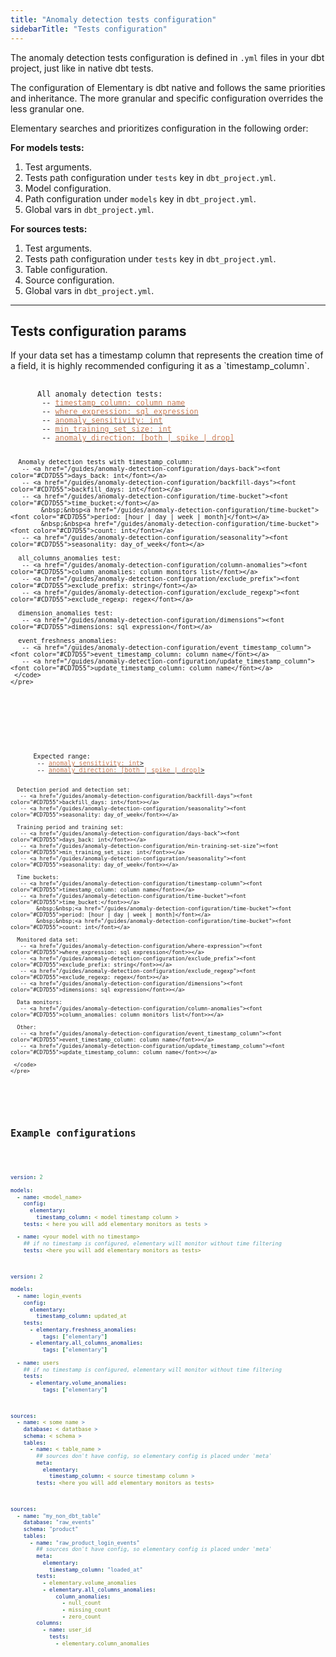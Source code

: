 ```yaml
---
title: "Anomaly detection tests configuration"
sidebarTitle: "Tests configuration"
---
```


The anomaly detection tests configuration is defined in `.yml` files in your dbt project, just like in native dbt tests.

The configuration of Elementary is dbt native and follows the same priorities and inheritance.
The more granular and specific configuration overrides the less granular one.

Elementary searches and prioritizes configuration in the following order:

**For models tests:**

1. Test arguments.
2. Tests path configuration under `tests` key in `dbt_project.yml`.
3. Model configuration.
4. Path configuration under `models` key in `dbt_project.yml`.
5. Global vars in `dbt_project.yml`.

**For sources tests:**

1. Test arguments.
2. Tests path configuration under `tests` key in `dbt_project.yml`.
3. Table configuration.
4. Source configuration.
5. Global vars in `dbt_project.yml`.

---

## Tests configuration params

<Tip>
  If your data set has a timestamp column that represents the creation time of a
  field, it is highly recommended configuring it as a `timestamp_column`.
</Tip>

<Tabs>
  <Tab title="Params by test">
    <pre>
     <code>
      All anomaly detection tests:
       -- <a href="/guides/anomaly-detection-configuration/timestamp-column"><font color="#CD7D55">timestamp_column: column name</font></a>
       -- <a href="/guides/anomaly-detection-configuration/where-expression"><font color="#CD7D55">where_expression: sql expression</font></a>
       -- <a href="/guides/anomaly-detection-configuration/anomaly-sensitivity"><font color="#CD7D55">anomaly_sensitivity: int</font></a>
       -- <a href="/guides/anomaly-detection-configuration/min-training-set-size"><font color="#CD7D55">min_training_set_size: int</font></a>
       -- <a href="/guides/anomaly-detection-configuration/anomaly-direction"><font color="#CD7D55">anomaly_direction: [both | spike | drop]</font></a>

      Anomaly detection tests with timestamp_column:
       -- <a href="/guides/anomaly-detection-configuration/days-back"><font color="#CD7D55">days_back: int</font></a>
       -- <a href="/guides/anomaly-detection-configuration/backfill-days"><font color="#CD7D55">backfill_days: int</font></a>
       -- <a href="/guides/anomaly-detection-configuration/time-bucket"><font color="#CD7D55">time_bucket:</font></a>
            &nbsp;&nbsp<a href="/guides/anomaly-detection-configuration/time-bucket"><font color="#CD7D55">period: [hour | day | week | month]</font></a>
            &nbsp;&nbsp<a href="/guides/anomaly-detection-configuration/time-bucket"><font color="#CD7D55">count: int</font></a>
       -- <a href="/guides/anomaly-detection-configuration/seasonality"><font color="#CD7D55">seasonality: day_of_week</font></a>

      all_columns_anomalies test:
       -- <a href="/guides/anomaly-detection-configuration/column-anomalies"><font color="#CD7D55">column_anomalies: column monitors list</font></a>
       -- <a href="/guides/anomaly-detection-configuration/exclude_prefix"><font color="#CD7D55">exclude_prefix: string</font></a>
       -- <a href="/guides/anomaly-detection-configuration/exclude_regexp"><font color="#CD7D55">exclude_regexp: regex</font></a>

      dimension_anomalies test:
       -- <a href="/guides/anomaly-detection-configuration/dimensions"><font color="#CD7D55">dimensions: sql expression</font></a>

      event_freshness_anomalies:
       -- <a href="/guides/anomaly-detection-configuration/event_timestamp_column"><font color="#CD7D55">event_timestamp_column: column name</font></a>
       -- <a href="/guides/anomaly-detection-configuration/update_timestamp_column"><font color="#CD7D55">update_timestamp_column: column name</font></a>
     </code>
    </pre>

  </Tab>

  <Tab title="Params by [core concept](/guides/how-anomaly-detection-works)">
    <pre>
     <code>
      Expected range:
       -- <a href="/guides/anomaly-detection-configuration/anomaly-sensitivity"><font color="#CD7D55">anomaly_sensitivity: int</font>></a>
       -- <a href="/guides/anomaly-detection-configuration/anomaly-direction"><font color="#CD7D55">anomaly_direction: [both | spike | drop]</font>></a>

      Detection period and detection set:
       -- <a href="/guides/anomaly-detection-configuration/backfill-days"><font color="#CD7D55">backfill_days: int</font>></a>
       -- <a href="/guides/anomaly-detection-configuration/seasonality"><font color="#CD7D55">seasonality: day_of_week</font>></a>

      Training period and training set:
       -- <a href="/guides/anomaly-detection-configuration/days-back"><font color="#CD7D55">days_back: int</font>></a>
       -- <a href="/guides/anomaly-detection-configuration/min-training-set-size"><font color="#CD7D55">min_training_set_size: int</font>></a>
       -- <a href="/guides/anomaly-detection-configuration/seasonality"><font color="#CD7D55">seasonality: day_of_week</font>></a>

      Time buckets:
       -- <a href="/guides/anomaly-detection-configuration/timestamp-column"><font color="#CD7D55">timestamp_column: column name</font>></a>
       -- <a href="/guides/anomaly-detection-configuration/time-bucket"><font color="#CD7D55">time_bucket:</font>></a>
            &nbsp;&nbsp;<a href="/guides/anomaly-detection-configuration/time-bucket"><font color="#CD7D55">period: [hour | day | week | month]</font></a>
            &nbsp;&nbsp;<a href="/guides/anomaly-detection-configuration/time-bucket"><font color="#CD7D55">count: int</font></a>

      Monitored data set:
       -- <a href="/guides/anomaly-detection-configuration/where-expression"><font color="#CD7D55">where_expression: sql expression</font>></a>
       -- <a href="/guides/anomaly-detection-configuration/exclude_prefix"><font color="#CD7D55">exclude_prefix: string</font>></a>
       -- <a href="/guides/anomaly-detection-configuration/exclude_regexp"><font color="#CD7D55">exclude_regexp: regex</font>></a>
       -- <a href="/guides/anomaly-detection-configuration/dimensions"><font color="#CD7D55">dimensions: sql expression</font>></a>

      Data monitors:
       -- <a href="/guides/anomaly-detection-configuration/column-anomalies"><font color="#CD7D55">column_anomalies: column monitors list</font>></a>

      Other:
       -- <a href="/guides/anomaly-detection-configuration/event_timestamp_column"><font color="#CD7D55">event_timestamp_column: column name</font>></a>
       -- <a href="/guides/anomaly-detection-configuration/update_timestamp_column"><font color="#CD7D55">update_timestamp_column: column name</font>></a>

     </code>
    </pre>

  </Tab>

</Tabs>

## Example configurations

<CodeGroup>

```yml properties.yml
version: 2

models:
  - name: <model_name>
    config:
      elementary:
        timestamp_column: < model timestamp column >
    tests: < here you will add elementary monitors as tests >

  - name: <your model with no timestamp>
    ## if no timestamp is configured, elementary will monitor without time filtering
    tests: <here you will add elementary monitors as tests>
```

```yml Example
version: 2

models:
  - name: login_events
    config:
      elementary:
        timestamp_column: updated_at
    tests:
      - elementary.freshness_anomalies:
          tags: ["elementary"]
      - elementary.all_columns_anomalies:
          tags: ["elementary"]

  - name: users
    ## if no timestamp is configured, elementary will monitor without time filtering
    tests:
      - elementary.volume_anomalies:
          tags: ["elementary"]
```

```yml sources_properties.yml
sources:
  - name: < some name >
    database: < datatbase >
    schema: < schema >
    tables:
      - name: < table_name >
        ## sources don't have config, so elementary config is placed under 'meta'
        meta:
          elementary:
            timestamp_column: < source timestamp column >
        tests: <here you will add elementary monitors as tests>
```

```yml Example
sources:
  - name: "my_non_dbt_table"
    database: "raw_events"
    schema: "product"
    tables:
      - name: "raw_product_login_events"
        ## sources don't have config, so elementary config is placed under 'meta'
        meta:
          elementary:
            timestamp_column: "loaded_at"
        tests:
          - elementary.volume_anomalies
          - elementary.all_columns_anomalies:
              column_anomalies:
                - null_count
                - missing_count
                - zero_count
        columns:
          - name: user_id
            tests:
              - elementary.column_anomalies
```

</CodeGroup>
